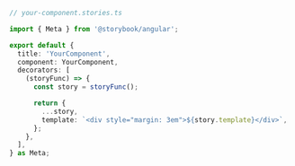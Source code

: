 ```ts
// your-component.stories.ts

import { Meta } from '@storybook/angular';

export default {
  title: 'YourComponent',
  component: YourComponent,
  decorators: [
    (storyFunc) => {
      const story = storyFunc();

      return {
        ...story,
        template: `<div style="margin: 3em">${story.template}</div>`,
      };
    },
  ],
} as Meta;
```
